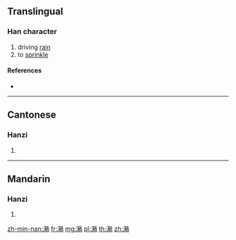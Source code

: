 ==Translingual==

===Han character===
{{Han char|rn=85|rad=水|as=12|sn=15|four=39127|canj=EHDB}}

# driving [[rain]]
# to [[sprinkle]]

====References====
* {{Han ref|kx=0650.270|dkj=18285|dj=1061.080|hdz=31743.040|uh=6F72|ud=28530|bh=E64C|bd=58956}}

----

==Cantonese==

===Hanzi===
{{yue-hanzi|jyut=sau3|y=sau3}}

# {{defn|lang=yue|sort=水12}}

----

==Mandarin==

===Hanzi===
{{cmn-hanzi|pin=[[shào]] ([[shao4]])|wg=shao<sup>4</sup>}}

# {{defn|lang=cmn|sort=水12}}

[[zh-min-nan:潲]]
[[fr:潲]]
[[mg:潲]]
[[pl:潲]]
[[th:潲]]
[[zh:潲]]